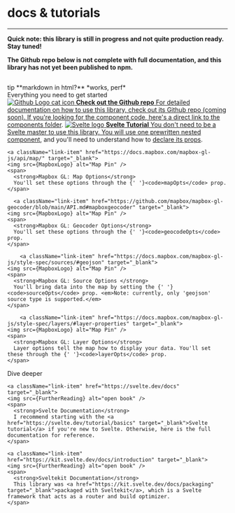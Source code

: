 <Meta title="Start Here/docs & tutorials" />


<style>
  {`
    .subheading {
      --mediumdark: '#999999';
      font-weight: 700;
      font-size: 13px;
      color: #999;
      letter-spacing: 6px;
      line-height: 24px;
      text-transform: uppercase;
      margin-bottom: 12px;
      margin-top: 40px;
    }

    .link-list {
      display: grid;
      grid-template-columns: 1fr;
      grid-template-rows: 1fr 1fr;
      row-gap: 10px;
    }

    @media (min-width: 620px) {
      .link-list {
        row-gap: 20px;
        column-gap: 20px;
        grid-template-columns: 1fr 1fr;
      }
    }

    @media all and (-ms-high-contrast:none) {
    .link-list {
        display: -ms-grid;
        -ms-grid-columns: 1fr 1fr;
        -ms-grid-rows: 1fr 1fr;
      }
    }

    .link-item {
      display: block;
      padding: 20px;
      border: 1px solid #00000010;
      border-radius: 5px;
      transition: background 150ms ease-out, border 150ms ease-out, transform 150ms ease-out;
      color: #333333;
      display: flex;
      align-items: flex-start;
    }

    .link-item:hover {
      border-color: #1EA7FD50;
      transform: translate3d(0, -3px, 0);
      box-shadow: rgba(0, 0, 0, 0.08) 0 3px 10px 0;
    }

    .link-item:active {
      border-color: #1EA7FD;
      transform: translate3d(0, 0, 0);
    }

    .link-item strong {
      font-weight: 700;
      display: block;
      margin-bottom: 2px;
    }

    .link-item img {
      height: 40px;
      width: 40px;
      margin-right: 15px;
      flex: none;
    }

    .link-item span,
    .link-item p {
      margin: 0;
      font-size: 14px;
      line-height: 20px;
    }

    .tip {
      display: inline-block;
      border-radius: 1em;
      font-size: 14px;
      line-height: 15px;
      font-weight: 700;
      background: #E7FDD8;
      color: #458228;
      padding: 4px 12px;
      margin-right: 10px;
      vertical-align: top;
    }

    .tip-wrapper {
      font-size: 13px;
      line-height: 20px;
      margin-top: 30px;
      margin-bottom: 30px;
    }

    .tip-wrapper code {
      font-size: 12px;
      display: inline-block;
    }
  `}
</style>

# docs & tutorials
---

**Quick note: this library is still in progress and not quite production ready. Stay tuned!**

**The Github repo below is not complete with full documentation, and this library has not yet been published to npm.**

<span></span>
---
<div className="tip-wrapper">
  <span className="tip">tip</span>
  **markdown in html?** *works, perf*
</div>

<div className="subheading">Everything you need to get started</div>

<div className="link-list">
<a className="link-item" href="https://github.com/coxco96/mapbox-svelte-components" target="_blank">
    <img src={GithubLogo} alt="Github Logo cat icon" />
    <span>
      <strong>Check out the Github repo</strong>
      For detailed documentation on how to use this library, check out its Github repo (coming soon). If you're looking for the component code, here's a <a href="https://github.com/coxco96/mapbox-svelte-components/tree/main/component-library/src/lib/components" target="_blank">direct link to the components folder</a>.
    </span>
  </a>

  <a className="link-item" href="https://svelte.dev/tutorial/basics" target="_blank">
    <img src={SvelteLogo} alt="Svelte logo" />
    <span>
      <strong>Svelte Tutorial</strong>
      You don't need to be a Svelte master to use this library. You will use one prewritten <a href="https://svelte.dev/tutorial/nested-components" target="_blank">nested component</a>, and you'll need to understand how to <a href="https://svelte.dev/tutorial/declaring-props" target="_blank">declare its props</a>.
    </span>
  </a>

    <a className="link-item" href="https://docs.mapbox.com/mapbox-gl-js/api/map/" target="_blank">
    <img src={MapboxLogo} alt="Map Pin" />
    <span>
      <strong>Mapbox GL: Map Options</strong>
      You'll set these options through the {' '}<code>mapOpts</code> prop.
    </span>
  </a>

      <a className="link-item" href="https://github.com/mapbox/mapbox-gl-geocoder/blob/main/API.md#mapboxgeocoder" target="_blank">
    <img src={MapboxLogo} alt="Map Pin" />
    <span>
      <strong>Mapbox GL: Geocoder Options</strong>
      You'll set these options through the {' '}<code>geocodeOpts</code> prop.
    </span>
  </a>

        <a className="link-item" href="https://docs.mapbox.com/mapbox-gl-js/style-spec/sources/#geojson" target="_blank">
    <img src={MapboxLogo} alt="Map Pin" />
    <span>
      <strong>Mapbox GL: Source Options </strong>
      You'll bring data into the map by setting the {' '}<code>sourceOpts</code> prop. <em>Note: currently, only 'geojson' source type is supported.</em>
    </span>
  </a>

        <a className="link-item" href="https://docs.mapbox.com/mapbox-gl-js/style-spec/layers/#layer-properties" target="_blank">
    <img src={MapboxLogo} alt="Map Pin" />
    <span>
      <strong>Mapbox GL: Layer Options</strong>
      Layer options tell the map how to display your data. You'll set these through the {' '}<code>layerOpts</code> prop.
    </span>
  </a>
</div>

<div className="subheading">Dive deeper</div>

<div className="link-list">

    <a className="link-item" href="https://svelte.dev/docs" target="_blank">
    <img src={FurtherReading} alt="open book" />
    <span>
      <strong>Svelte Documentation</strong>
      I recommend starting with the <a href="https://svelte.dev/tutorial/basics" target="_blank">Svelte tutorial</a> if you're new to Svelte. Otherwise, here is the full documentation for reference.
    </span>
  </a>

    <a className="link-item" href="https://kit.svelte.dev/docs/introduction" target="_blank">
    <img src={FurtherReading} alt="open book" />
    <span>
      <strong>Sveltekit Documentation</strong>
      This library was <a href="https://kit.svelte.dev/docs/packaging" target="_blank">packaged with Sveltekit</a>, which is a Svelte framework that acts as a router and build optimizer.
    </span>
  </a>
</div>


